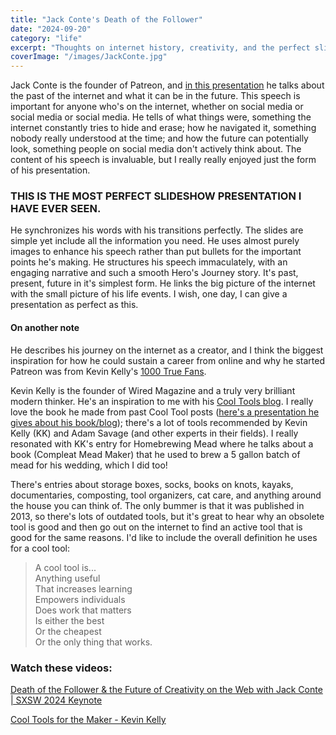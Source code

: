 ```yaml
---
title: "Jack Conte's Death of the Follower"
date: "2024-09-20"
category: "life"
excerpt: "Thoughts on internet history, creativity, and the perfect slideshow"
coverImage: "/images/JackConte.jpg"
---
```


Jack Conte is the founder of Patreon, and [in this presentation](https://www.youtube.com/watch?v=5zUndMfMInc) he talks about the past of the internet and what it can be in the future. This speech is important for anyone who's on the internet, whether on social media or social media or social media. He tells of what things were, something the internet constantly tries to hide and erase; how he navigated it, something nobody really understood at the time; and how the future can potentially look, something people on social media don't actively think about. The content of his speech is invaluable, but I really really enjoyed just the form of his presentation. 

### THIS IS THE MOST PERFECT SLIDESHOW PRESENTATION I HAVE EVER SEEN. 
He synchronizes his words with his transitions perfectly. The slides are simple yet include all the information you need. He uses almost purely images to enhance his speech rather than put bullets for the important points he's making. He structures his speech immaculately, with an engaging narrative and such a smooth Hero's Journey story. It's past, present, future in it's simplest form. He links the big picture of the internet with the small picture of his life events. I wish, one day, I can give a presentation as perfect as this.

#### On another note
He describes his journey on the internet as a creator, and I think the biggest inspiration for how he could sustain a career from online and why he started Patreon was from Kevin Kelly's [1000 True Fans](https://kk.org/thetechnium/1000-true-fans/). 

Kevin Kelly is the founder of Wired Magazine and a truly very brilliant modern thinker. He's an inspiration to me with his [Cool Tools blog](https://kk.org/cooltools/). I really love the book he made from past Cool Tool posts ([here's a presentation he gives about his book/blog](https://www.youtube.com/watch?v=EUsm-wdOPZI)); there's a lot of tools recommended by Kevin Kelly (KK) and Adam Savage (and other experts in their fields). I really resonated with KK's entry for Homebrewing Mead where he talks about a book (Compleat Mead Maker) that he used to brew a 5 gallon batch of mead for his wedding, which I did too!

There's entries about storage boxes, socks, books on knots, kayaks, documentaries, composting, tool organizers, cat care, and anything around the house you can think of. The only bummer is that it was published in 2013, so there's lots of outdated tools, but it's great to hear why an obsolete tool is good and then go out on the internet to find an active tool that is good for the same reasons. I'd like to include the overall definition he uses for a cool tool:

>A cool tool is...  
>Anything useful  
>That increases learning  
>Empowers individuals  
>Does work that matters  
>Is either the best  
>Or the cheapest  
>Or the only thing that works.  


### Watch these videos:

[Death of the Follower & the Future of Creativity on the Web with Jack Conte | SXSW 2024 Keynote](https://www.youtube.com/watch?v=5zUndMfMInc)

[Cool Tools for the Maker - Kevin Kelly](https://www.youtube.com/watch?v=EUsm-wdOPZI) 